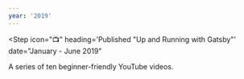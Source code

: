 ```yaml
---
year: '2019'
---
```


<Step icon="💼" heading="Joined ecobee, Inc." date="August 15, 2019"></Step>

<Step
  icon="📺"
  heading='Published "Up and Running with Gatsby"'
  date="January - June 2019"
>
  A series of ten beginner-friendly YouTube videos.
</Step>
